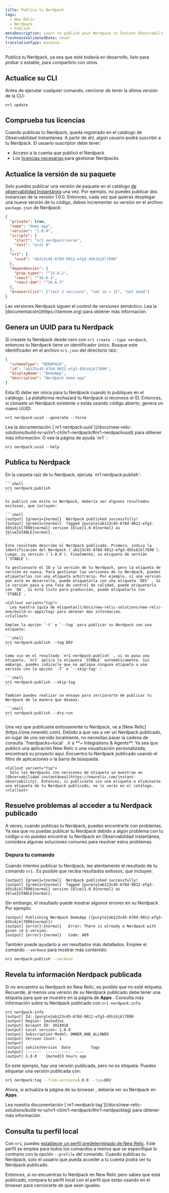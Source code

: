 ```yaml
---
title: Publica tu Nerdpack
tags:
  - New Relic
  - Nerdpack
  - Publish
metaDescription: Learn to publish your Nerdpack to Instant Observability.
freshnessValidatedDate: never
translationType: machine
---
```


Publica tu Nerdpack, ya sea que esté todavía en desarrollo, listo para probar o estable, para compartirlo con otros.

## Actualice su CLI

Antes de ejecutar cualquier comando, cerciorar de tener la última versión de la CLI:

```shell
nr1 update
```

## Comprueba tus licencias

Cuando publicas tu Nerdpack, queda registrado en el catálogo de Observabilidad Instantánea. A partir de ahí, algún usuario podrá suscribir a tu Nerdpack. El usuario suscriptor debe tener:

* Acceso a la cuenta que publicó el Nerdpack
* Los [licencias necesarias](/docs/new-relic-solutions/new-relic-one/build-nr-apps/permission-manage-apps) para gestionar Nerdpacks

## Actualice la versión de su paquete

Solo puedes publicar una versión de paquete en el catálogo [de observabilidad Instantánea](https://newrelic.com/instant-observability) una vez. Por ejemplo, no puedes publicar dos instancias de la versión 1.0.0. Entonces, cada vez que quieras desplegar una nueva versión de tu código, debes incrementar su versión en el archivo `package.json` de Nerdpack:

```json fileName=package.json lineHighlight=4
{
  "private": true,
  "name": "demo-app",
  "version": "1.0.0",
  "scripts": {
    "start": "nr1 nerdpack:serve",
    "test": "exit 0"
  },
  "nr1": {
    "uuid": "ab123c45-678d-9012-efg3-45hi6jkl7890"
  },
  "dependencies": {
    "prop-types": "^15.6.2",
    "react": "^16.6.3",
    "react-dom": "^16.6.3"
  },
  "browserslist": ["last 2 versions", "not ie < 11", "not dead"]
}
```

<Callout variant="tip">
  Las versiones Nerdpack siguen el control de versiones semántico. Lea la [documentación](https://semver.org) para obtener más información.
</Callout>

## Genera un UUID para tu Nerdpack

Si creaste tu Nerdpack desde cero con `nr1 create --type nerdpack`, entonces tu Nerdpack tiene un identificador único. Busque este identificador en el archivo `nr1.json` del directorio raíz:

```json fileName=nr1.json lineHighlight=3
{
  "schemaType": "NERDPACK",
  "id": "ab123c45-678d-9012-efg3-45hi6jkl7890",
  "displayName": "DemoApp",
  "description": "Nerdpack demo-app"
}
```

Esta ID debe ser única para tu Nerdpack cuando lo publiques en el catálogo. La plataforma rechazará tu Nerdpack si reconoce el ID. Entonces, si clonaste un Nerdpack existente o estás usando código abierto, genera un nuevo UUID:

```shell
nr1 nerdpack:uuid --generate --force
```

<Callout variant="tip">
  Lea la documentación [`nr1 nerdpack:uuid`](/docs/new-relic-solutions/build-nr-ui/nr1-cli/nr1-nerdpack/#nr1-nerdpackuuid) para obtener más información. O vea la página de ayuda `nr1` :

  ```shell
  nr1 nerdpack:uuid --help
  ```
</Callout>

## Publica tu Nerdpack

<Steps>
  <Step>
    En la carpeta raíz de tu Nerdpack, ejecuta `nr1 nerdpack:publish`:

    ```shell
    nr1 nerdpack:publish
    ```

    Si publicó con éxito su Nerdpack, debería ver algunos resultados exitosos, que incluyen:

    ```shell
    [output] {green}✔{normal}  Nerdpack published successfully!
    [output] {green}✔{normal}  Tagged {purple}ab123c45-678d-9012-efg3-45hi6jkl7890{normal} version {blue}1.0.0{normal} as {blue}STABLE{normal}.
    ```

    Este resultado describe el Nerdpack publicado. Primero, indica la identificación del Nerdpack (`ab123c45-678d-9012-efg3-45hi6jkl7890`). Luego, su versión (`1.0.0`). Finalmente, su etiqueta de versión (`STABLE`).

    Ya gestionaste el ID y la versión de tu Nerdpack, pero la etiqueta de versión es nueva. Para gestionar las versiones de tu Nerdpack, puedes etiquetarlas con una etiqueta arbitraria. Por ejemplo, si una versión aún está en desarrollo, puede etiquetarla con una etiqueta `DEV` . Si la versión pasa a una fase de control de calidad, puede etiquetarla con `QA`. Si está listo para producción, puede etiquetarlo con `STABLE`.

    <Callout variant="tip">
      Lea nuestra [guía de etiquetas](/docs/new-relic-solutions/new-relic-one/build-nr-apps/tag) para obtener más información.
    </Callout>

    Emplee la opción `-t` o `--tag` para publicar su Nerdpack con una etiqueta:

    ```shell
    nr1 nerdpack:publish --tag DEV
    ```

    Como vio en el resultado `nr1 nerdpack:publish` , si no pasa una etiqueta, `nr1` aplica la etiqueta `STABLE` automáticamente. Sin embargo, puedes indicarle que no aplique ninguna etiqueta a una versión con la opción `-T` o `--skip-tag` :

    ```shell
    nr1 nerdpack:publish --skip-tag
    ```

    También puedes realizar un ensayo para cerciorarte de publicar tu Nerdpack de la manera que deseas:

    ```shell
    nr1 nerdpack:publish --dry-run
    ```
  </Step>

  <Step>
    Una vez que publicaste exitosamente tu Nerdpack, ve a [New Relic](https://one.newrelic.com). Debido a que vas a ver un Nerdpack publicado, en lugar de uno servido localmente, no necesitas pasar la cadena de consulta `?nerdpacks=local` .
  </Step>

  <Step>
    Ir a **+ Integrations & Agents**. Ya sea que publicó una aplicación New Relic o una visualización personalizada, encontrará su proyecto aquí.
  </Step>

  <Step>
    Encuentra tu Nerdpack publicado usando el filtro de aplicaciones o la barra de búsqueda.

    <Callout variant="tip">
      Sólo los Nerdpacks con versiones de etiqueta se muestran en [Observabilidad instantánea](https://newrelic.com/instant-observability). Entonces, si publicaste sin una etiqueta o eliminaste una etiqueta de tu Nerdpack publicado, no lo verás en el catálogo.
    </Callout>
  </Step>
</Steps>

## Resuelve problemas al acceder a tu Nerdpack publicado

A veces, cuando publicas tu Nerdpack, puedes encontrarte con problemas. Ya sea que no puedas publicar tu Nerdpack debido a algún problema con tu código o no puedas encontrar tu Nerdpack en Observabilidad instantánea, considera algunas soluciones comunes para resolver estos problemas.

### Depura tu comando

Cuando intentes publicar tu Nerdpack, lee atentamente el resultado de tu comando `nr1` . Es posible que reciba resultados exitosos, que incluyen:

```shell
[output] {green}✔{normal}  Nerdpack published successfully!
[output] {green}✔{normal}  Tagged {purple}ab123c45-678d-9012-efg3-45hi6jkl7890{normal} version {blue}1.0.0{normal} as {blue}STABLE{normal}.
```

Sin embargo, el resultado puede mostrar algunos errores en su Nerdpack. Por ejemplo:

```shell
[output] Publishing Nerdpack DemoApp ({purple}ab123c45-678d-9012-efg3-45hi6jkl7890{normal})
[output] {error}›{normal}   Error: There is already a Nerdpack with given id & version.
[output] {error}›{normal}   Code: 409
```

También puede ayudarlo a ver resultados más detallados. Emplee el comando `--verbose` para mostrar más contenido:

```sh
nr1 nerdpack:publish --verbose
```

## Revela tu información Nerdpack publicada

Si no encuentra su Nerdpack en New Relic, es posible que no esté etiqueta. Recuerde, al menos una versión de su Nerdpack publicado debe tener una etiqueta para que se muestre en la página de **Apps** . Consulta más información sobre tu Nerdpack publicado con `nr1 nerdpack:info`:

```shell
nr1 nerdpack:info
[output] Id: {purple}ab123c45-678d-9012-efg3-45hi6jkl7890
[output] Region: {muted}us
[output] Account ID: 3014918
[output] Local version: 1.0.0
[output] Subscription Model: OWNER_AND_ALLOWED
[output] Version Count: 1
[output]
[output] {white}Version  Date         Tags
[output] -------  -----------  ----
[output] 1.0.0    {muted}3 hours ago
```

En este ejemplo, hay una versión publicada, pero no es etiqueta. Puedes etiquetar una versión publicada con:

```sh
nr1 nerdpack:tag --from-version=1.0.0 --tag=DEV
```

Ahora, si actualiza la página de su browser , debería ver su Nerdpack en **Apps**.

<Callout variant="tip">
  Lea nuestra documentación [`nr1 nerdpack:tag`](/docs/new-relic-solutions/build-nr-ui/nr1-cli/nr1-nerdpack/#nr1-nerdpacktag) para obtener más información.
</Callout>

## Consulta tu perfil local

Con `nr1`, puedes [establecer un perfil predeterminado de New Relic](/docs/new-relic-solutions/build-nr-ui/nr1-cli/nr1-common/#nr1-profiles). Este perfil se emplea para todos los comandos a menos que se especifique lo contrario con la opción `--profile` del comando. Cuando publicas tu Nerdpack, solo el usuario que pueda acceder a tu cuenta podrá ver tu Nerdpack publicado.

Entonces, si no encuentras tu Nerdpack en New Relic pero sabes que está publicado, compara tu perfil local con el perfil que estás usando en el browser para cerciorarte de que sean iguales.